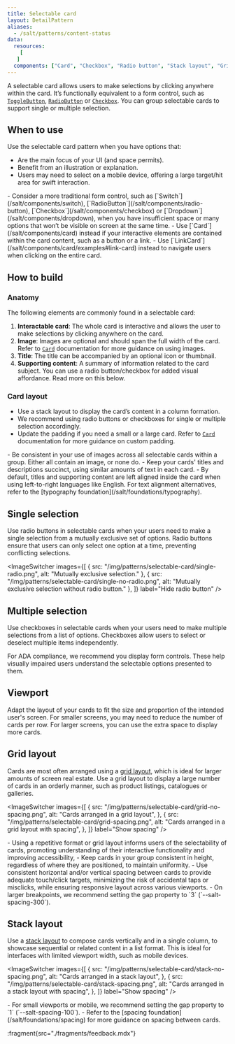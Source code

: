```yaml
---
title: Selectable card
layout: DetailPattern
aliases:
  - /salt/patterns/content-status
data:
  resources:
    [
   ]
  components: ["Card", "Checkbox", "Radio button", "Stack layout", "Grid layout"]
---
```


A selectable card allows users to make selections by clicking anywhere within the card. It’s functionally equivalent to a form control, such as [`ToggleButton`](salt/components/toggle-button), [`RadioButton`](/salt/components/radio-button) or [`Checkbox`](/salt/components/checkbox). You can group selectable cards to support single or multiple selection.

<Diagram
  src="/img/patterns/selectable-card/selectable-card.png"
  alt="Example showing a series of selectable cards."
/>

## When to use

Use the selectable card pattern when you have options that:
- Are the main focus of your UI (and space permits).
- Benefit from an illustration or explanation.
- Users may need to select on a mobile device, offering a large target/hit area for swift interaction.

<ExampleContainer type="positive" customPillText="Best practices">
- Consider a more traditional form control, such as [`Switch`](/salt/components/switch), [`RadioButton`](/salt/components/radio-button), [`Checkbox`](/salt/components/checkbox) or [`Dropdown`](/salt/components/dropdown), when you have insufficient space or many options that won’t be visible on screen at the same time.
- Use [`Card`](/salt/components/card) instead if your interactive elements are contained within the card content, such as a button or a link.
- Use [`LinkCard`](/salt/components/card/examples#link-card) instead to navigate users when clicking on the entire card.
</ExampleContainer>

## How to build

### Anatomy

The following elements are commonly found in a selectable card:

1. **Interactable card**: The whole card is interactive and allows the user to make selections by clicking anywhere on the card.
2. **Image**: Images are optional and should span the full width of the card. Refer to [`Card`](/salt/components/card) documentation for more guidance on using images.
3. **Title**: The title can be accompanied by an optional icon or thumbnail.
4. **Supporting content**: A summary of information related to the card subject. You can use a radio button/checkbox for added visual affordance. Read more on this below.

<Diagram
  src="/img/patterns/selectable-card/anatomy.png"
  alt="Selectable card using a title, an image and radio button."
  border
/>

### Card layout

- Use a stack layout to display the card’s content in a column formation.
- We recommend using radio buttons or checkboxes for single or multiple selection accordingly.
- Update the padding if you need a small or a large card. Refer to [`Card`](/salt/components/card) documentation for more guidance on custom padding.

<Diagram
  src="/img/patterns/selectable-card/layout-spacing.png"
  alt="Showing spacing tokens applied to a regular size selectable card."
  border
/>

<ExampleContainer type="positive" customPillText="Best practices">
- Be consistent in your use of images across all selectable cards within a group. Either all contain an image, or none do.
- Keep your cards' titles and descriptions succinct, using similar amounts of text in each card.
- By default, titles and supporting content are left aligned inside the card when using left-to-right languages like English. For text alignment alternatives, refer to the [typography foundation](/salt/foundations/typography).
</ExampleContainer>

## Single selection

Use radio buttons in selectable cards when your users need to make a single selection from a mutually exclusive set of options. Radio buttons ensure that users can only select one option at a time, preventing conflicting selections.

<ImageSwitcher
  images={[
    {
      src: "/img/patterns/selectable-card/single-radio.png",
      alt: "Mutually exclusive selection."
    },
    {
      src: "/img/patterns/selectable-card/single-no-radio.png",
      alt: "Mutually exclusive selection without radio button."
    },
  ]}
  label="Hide radio button"
/>

## Multiple selection

Use checkboxes in selectable cards when your users need to make multiple selections from a list of options. Checkboxes allow users to select or deselect multiple items independently.

<Diagram
  src="/img/patterns/selectable-card/multiple.png"
  alt="Multiple selection."
/>

<ExampleContainer type="positive" customPillText="Best practices">
For ADA compliance, we recommend you display form controls. These help visually impaired users understand the selectable options presented to them.
</ExampleContainer>

## Viewport

Adapt the layout of your cards to fit the size and proportion of the intended user's screen. For smaller screens, you may need to reduce the number of cards per row. For larger screens, you can use the extra space to display more cards.

## Grid layout

Cards are most often arranged using a [grid layout](/salt/components/grid-layout), which is ideal for larger amounts of screen real estate. Use a grid layout to display a large number of cards in an orderly manner, such as product listings, catalogues or galleries.

<ImageSwitcher
  images={[
    {
      src: "/img/patterns/selectable-card/grid-no-spacing.png",
      alt: "Cards arranged in a grid layout",
    },
    {
      src: "/img/patterns/selectable-card/grid-spacing.png",
      alt: "Cards arranged in a grid layout with spacing",
    },
  ]}
  label="Show spacing"
/>

<ExampleContainer type="positive" customPillText="Best practices">
- Using a repetitive format or grid layout informs users of the selectability of cards, promoting understanding of their interactive functionality and improving accessibility, 
- Keep cards in your group consistent in height, regardless of where they are positioned, to maintain uniformity.
- Use consistent horizontal and/or vertical spacing between cards to provide adequate touch/click targets, minimizing the risk of accidental taps or misclicks, while ensuring responsive layout across various viewports.
- On larger breakpoints, we recommend setting the gap property to `3` (`--salt-spacing-300`).
</ExampleContainer>

## Stack layout

Use a [stack layout](/salt/components/stack-layout) to compose cards vertically and in a single column, to showcase sequential or related content in a list format. This is ideal for interfaces with limited viewport width, such as mobile devices.

<ImageSwitcher
  images={[
    {
      src: "/img/patterns/selectable-card/stack-no-spacing.png",
      alt: "Cards arranged in a stack layout",
    },
    {
      src: "/img/patterns/selectable-card/stack-spacing.png",
      alt: "Cards arranged in a stack layout with spacing",
    },
  ]}
  label="Show spacing"
/>

<ExampleContainer type="positive" customPillText="Best practices">
- For small viewports or mobile, we recommend setting the gap property to `1` (`--salt-spacing-100`).
- Refer to the [spacing foundation](/salt/foundations/spacing) for more guidance on spacing between cards.
</ExampleContainer>

:fragment{src="./fragments/feedback.mdx"}
